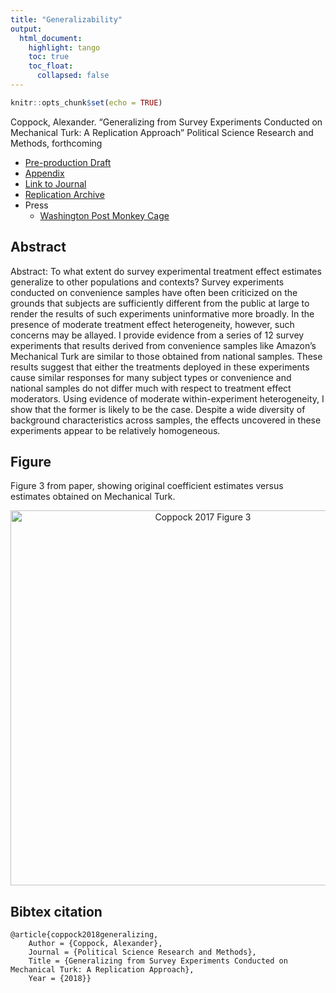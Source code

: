 ```yaml
---
title: "Generalizability"
output: 
  html_document:
    highlight: tango
    toc: true
    toc_float:
      collapsed: false
---
```


```r
knitr::opts_chunk$set(echo = TRUE)
```


Coppock, Alexander. “Generalizing from Survey Experiments Conducted on Mechanical Turk: A Replication Approach” Political Science Research and Methods, forthcoming

- [Pre-production Draft](papers/Coppock_generalizability.pdf)
- [Appendix](papers/Coppock_generalizability_appendix.pdf)
- [Link to Journal](https://doi.org/10.1017/psrm.2018.10)
- [Replication Archive](https://dataverse.harvard.edu/dataset.xhtml?persistentId=doi:10.7910/DVN/F1CFFM)
- Press
    - [Washington Post Monkey Cage](https://www.washingtonpost.com/news/monkey-cage/wp/2016/03/09/does-social-science-have-a-replication-crisis/?utm_term=.207f82629e49)


## Abstract

Abstract: To what extent do survey experimental treatment effect estimates generalize to other populations and contexts? Survey experiments conducted on convenience samples have often been criticized on the grounds that subjects are sufficiently different from the public at large to render the results of such experiments uninformative more broadly. In the presence of moderate treatment effect heterogeneity, however, such concerns may be allayed. I provide evidence from a series of 12 survey experiments that results derived from convenience samples like Amazon’s Mechanical Turk are similar to those obtained from national samples. These results suggest that either the treatments deployed in these experiments cause similar responses for many subject types or convenience and national samples do not differ much with respect to treatment effect moderators. Using evidence of moderate within-experiment heterogeneity, I show that the former is likely to be the case. Despite a wide diversity of background characteristics across samples, the effects uncovered in these experiments appear to be relatively homogeneous.

## Figure

Figure 3 from paper, showing original coefficient estimates versus estimates obtained on Mechanical Turk.

<center><img src="Images/Coppock_generalizability_fig.png" alt="Coppock 2017 Figure 3" width="600"></center>

## Bibtex citation

```
@article{coppock2018generalizing,
	Author = {Coppock, Alexander},
	Journal = {Political Science Research and Methods},
	Title = {Generalizing from Survey Experiments Conducted on Mechanical Turk: A Replication Approach},
	Year = {2018}}
```
